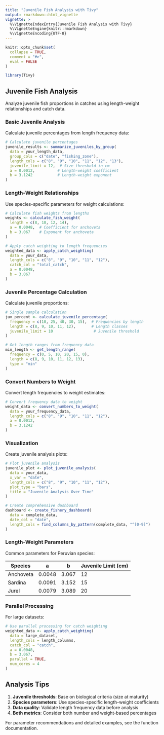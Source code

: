 ```yaml
---
title: "Juvenile Fish Analysis with Tivy"
output: rmarkdown::html_vignette
vignette: >
  %\VignetteIndexEntry{Juvenile Fish Analysis with Tivy}
  %\VignetteEngine{knitr::rmarkdown}
  %\VignetteEncoding{UTF-8}
---
```


```r
knitr::opts_chunk$set(
  collapse = TRUE,
  comment = "#>",
  eval = FALSE
)
```

```r
library(Tivy)
```

## Juvenile Fish Analysis

Analyze juvenile fish proportions in catches using length-weight relationships and catch data.

### Basic Juvenile Analysis

Calculate juvenile percentages from length frequency data:

```r
# Calculate juvenile percentages
juvenile_results <- summarize_juveniles_by_group(
  data = your_length_data,
  group_cols = c("date", "fishing_zone"),
  length_cols = c("8", "9", "10", "11", "12", "13"),
  juvenile_limit = 12,  # Size threshold in cm
  a = 0.0012,          # Length-weight coefficient
  b = 3.1242           # Length-weight exponent
)
```

### Length-Weight Relationships

Use species-specific parameters for weight calculations:

```r
# Calculate fish weights from lengths
weights <- calculate_fish_weight(
  length = c(8, 10, 12, 14),
  a = 0.0048,  # Coefficient for anchoveta
  b = 3.067    # Exponent for anchoveta
)

# Apply catch weighting to length frequencies
weighted_data <- apply_catch_weighting(
  data = your_data,
  length_cols = c("8", "9", "10", "11", "12"),
  catch_col = "total_catch",
  a = 0.0048,
  b = 3.067
)
```

### Juvenile Percentage Calculation

Calculate juvenile proportions:

```r
# Single sample calculation
juv_percent <- calculate_juvenile_percentage(
  frequency = c(10, 25, 40, 30, 15),  # Frequencies by length
  length = c(8, 9, 10, 11, 12),       # Length classes
  juvenile_limit = 10                  # Juvenile threshold
)

# Get length ranges from frequency data
min_length <- get_length_range(
  frequency = c(0, 5, 10, 20, 15, 0),
  length = c(8, 9, 10, 11, 12, 13),
  type = "min"
)
```

### Convert Numbers to Weight

Convert length frequencies to weight estimates:

```r
# Convert frequency data to weight
weight_data <- convert_numbers_to_weight(
  data = your_frequency_data,
  length_cols = c("8", "9", "10", "11", "12"),
  a = 0.0012,
  b = 3.1242
)
```

### Visualization

Create juvenile analysis plots:

```r
# Plot juvenile analysis
juvenile_plot <- plot_juvenile_analysis(
  data = your_data,
  x_var = "date",
  length_cols = c("8", "9", "10", "11", "12"),
  plot_type = "bars",
  title = "Juvenile Analysis Over Time"
)

# Create comprehensive dashboard
dashboard <- create_fishery_dashboard(
  data = complete_data,
  date_col = "date",
  length_cols = find_columns_by_pattern(complete_data, "^[0-9]")
)
```

### Length-Weight Parameters

Common parameters for Peruvian species:

| Species | a | b | Juvenile Limit (cm) |
|---------|---|---|-------------------|
| Anchoveta | 0.0048 | 3.067 | 12 |
| Sardina | 0.0091 | 3.152 | 15 |
| Jurel | 0.0079 | 3.089 | 20 |

### Parallel Processing

For large datasets:

```r
# Use parallel processing for catch weighting
weighted_data <- apply_catch_weighting(
  data = large_dataset,
  length_cols = length_columns,
  catch_col = "catch",
  a = 0.0048,
  b = 3.067,
  parallel = TRUE,
  num_cores = 4
)
```

## Analysis Tips

1. **Juvenile thresholds**: Base on biological criteria (size at maturity)
2. **Species parameters**: Use species-specific length-weight coefficients
3. **Data quality**: Validate length frequency data before analysis
4. **Both metrics**: Consider both number and weight-based percentages

For parameter recommendations and detailed examples, see the function documentation.